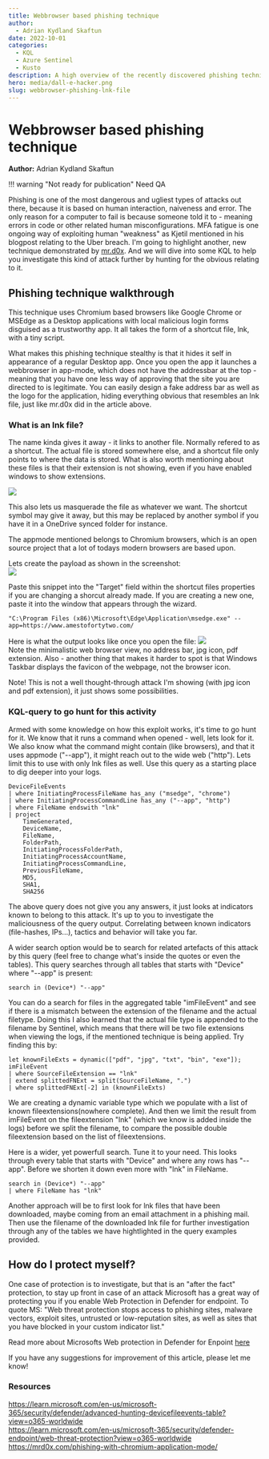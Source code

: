 ```yaml
---
title: Webbrowser based phishing technique
author:
  - Adrian Kydland Skaftun
date: 2022-10-01
categories:
  - KQL
  - Azure Sentinel
  - Kusto
description: A high overview of the recently discovered phishing technique, and how to hunt for it.
hero: media/dall-e-hacker.png
slug: webbrowser-phishing-lnk-file
---
```



# Webbrowser based phishing technique
**Author:** Adrian Kydland Skaftun

!!! warning "Not ready for publication"
    Need QA

Phishing is one of the most dangerous and ugliest types of attacks out there, because it is based on human interaction, naiveness and error. The only reason for a computer to fail is because someone told it to - meaning errors in code or other related human misconfigurations. MFA fatigue is one ongoing way of exploiting human "weakness" as Kjetil mentioned in his blogpost relating to the Uber breach. I'm going to highlight another,  new technique demonstrated by [mr.d0x](https://mrd0x.com/phishing-with-chromium-application-mode/). And we will dive into some KQL to help you investigate this kind of attack further by hunting for the obvious relating to it.

## Phishing technique walkthrough
This technique uses Chromium based browsers like Google Chrome or MSEdge as a Desktop applications with local malicious login forms disguised as a trustworthy app. It all takes the form of a shortcut file, lnk, with a tiny script.

What makes this phishing technique stealthy is that it hides it self in appearance of a regular Desktop app. Once you open the app it launches a webbrowser in app-mode, which does not have the addressbar at the top - meaning that you have one less way of approving that the site you are directed to is legitimate. You can easily design a fake address bar as well as the logo for the application, hiding everything obvious that resembles an lnk file, just like mr.d0x did in the article above.

### What is an lnk file?
The name kinda gives it away - it links to another file. Normally refered to as a shortcut. The actual file is stored somewhere else, and a shortcut file only points to where the data is stored. What is also worth mentioning about these files is that their extension is not showing, even if you have enabled windows to show extensions.

![](media/20221014152629.png)  

This also lets us masquerade the file as whatever we want. The shortcut symbol may give it away, but this may be replaced by another symbol if you have it in a OneDrive synced folder for instance. 

The appmode mentioned belongs to Chromium browsers, which is an open source project that a lot of todays modern browsers are based upon. 

Lets create the payload as shown in the screenshot:  
![](media/20221014154415.png)  

Paste this snippet into the "Target" field within the shortcut files properties if you are changing a shorcut already made. If you are creating a new one, paste it into the window that appears through the wizard.

    "C:\Program Files (x86)\Microsoft\Edge\Application\msedge.exe" --app=https://www.amestofortytwo.com/

Here is what the output looks like once you open the file:
![](media/20221014154259.png)  
Note the minimalistic web browser view, no address bar, jpg icon, pdf extension. Also - another thing that makes it harder to spot is that Windows Taskbar displays the favicon of the webpage, not the browser icon.

Note! This is not a well thought-through attack I'm showing (with jpg icon and pdf extension), it just shows some possibilities.


### KQL-query to go hunt for this activity
Armed with some knowledge on how this exploit works, it's time to go hunt for it. We know that it runs a command when opened - well, lets look for it. We also know what the command might contain (like browsers), and that it uses appmode ("--app"), it might reach out to the wide web ("http"). Lets limit this to use with only lnk files as well. Use this query as a starting place to dig deeper into your logs. 

    DeviceFileEvents
    | where InitiatingProcessFileName has_any ("msedge", "chrome")
    | where InitiatingProcessCommandLine has_any ("--app", "http")
    | where FileName endswith "lnk"
    | project
        TimeGenerated,
        DeviceName,
        FileName,
        FolderPath,
        InitiatingProcessFolderPath,
        InitiatingProcessAccountName,
        InitiatingProcessCommandLine,
        PreviousFileName,
        MD5,
        SHA1,
        SHA256
        
The above query does not give you any answers, it just looks at indicators known to belong to this attack. It's up to you to investigate the maliciousness of the query output. Correlating between known indicators (file-hashes, IPs...), tactics and behavior will take you far.

A wider search option would be to search for related artefacts of this attack by this query (feel free to change what's inside the quotes or even the tables). This query searches through all tables that starts with "Device" where "--app" is present:

    search in (Device*) "--app"


You can do a search for files in the aggregated table "imFileEvent" and see if there is a mismatch between the extension of the filename and the actual filetype. Doing this I also learned that the actual file type is appended to the filename by Sentinel, which means that there will be two file extensions when viewing the logs, if the mentioned technique is being applied. Try finding this by:

    let knownFileExts = dynamic(["pdf", "jpg", "txt", "bin", "exe"]);
    imFileEvent
    | where SourceFileExtension == "lnk"
    | extend splittedFNExt = split(SourceFileName, ".")
    | where splittedFNExt[-2] in (knownFileExts)

We are creating a dynamic variable type which we populate with a list of known fileextensions(nowhere complete). And then we limit the result from imFileEvent on the fileextension "lnk" (which we know is added inside the logs) before we split the filename, to compare the possible double fileextension based on the list of fileextensions.

Here is a wider, yet powerfull search. Tune it to your need. This looks through every table that starts with "Device" and where any rows has "--app". Before we shorten it down even more with "lnk" in FileName.

    search in (Device*) "--app"
    | where FileName has "lnk"

Another approach will be to first look for lnk files that have been downloaded, maybe coming from an email attachment in a phishing mail. Then use the filename of the downloaded lnk file for further investigation through any of the tables we have hightlighted in the query examples provided. 

## How do I protect myself?
One case of protection is to investigate, but that is an "after the fact" protection,  to stay up front in case of an attack Microsoft has a great way of protecting you if you enable Web Protection in Defender for endpoint. To quote MS: "Web threat protection stops access to phishing sites, malware vectors, exploit sites, untrusted or low-reputation sites, as well as sites that you have blocked in your custom indicator list."

Read more about Microsofts Web protection in Defender for Enpoint [here](https://learn.microsoft.com/en-us/microsoft-365/security/defender-endpoint/web-threat-protection?view=o365-worldwide)

If you have any suggestions for improvement of this article, please let me know!

### Resources
https://learn.microsoft.com/en-us/microsoft-365/security/defender/advanced-hunting-devicefileevents-table?view=o365-worldwide  
https://learn.microsoft.com/en-us/microsoft-365/security/defender-endpoint/web-threat-protection?view=o365-worldwide  
https://mrd0x.com/phishing-with-chromium-application-mode/